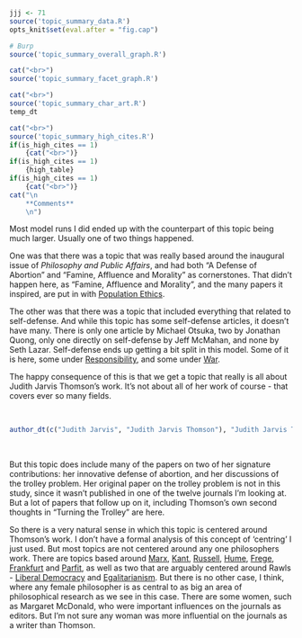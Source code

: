 ```r
jjj <- 71
source('topic_summary_data.R')
opts_knit$set(eval.after = "fig.cap")
```

```r
# Burp
source('topic_summary_overall_graph.R')
```

```r
cat("<br>")
source('topic_summary_facet_graph.R')
```

```r
cat("<br>")
source('topic_summary_char_art.R')
temp_dt
```

```r
cat("<br>")
source('topic_summary_high_cites.R')
if(is_high_cites == 1)
	{cat("<br>")}
if(is_high_cites == 1)
	{high_table}
if(is_high_cites == 1)
	{cat("<br>")}
cat("\n
	**Comments**
	\n")
```

Most model runs I did ended up with the counterpart of this topic being much larger. Usually one of two things happened.

One was that there was a topic that was really based around the inaugural issue of _Philosophy and Public Affairs_, and had both "A Defense of Abortion" and "Famine, Affluence and Morality" as cornerstones. That didn't happen here, as "Famine, Affluence and Morality", and the many papers it inspired, are put in with [Population Ethics](#topic83).

The other was that there was a topic that included everything that related to self-defense. And while this topic has some self-defense articles, it doesn't have many. There is only one article by Michael Otsuka, two by Jonathan Quong, only one directly on self-defense by Jeff McMahan, and none by Seth Lazar. Self-defense ends up getting a bit split in this model. Some of it is here, some under [Responsibility](#topic35), and some under [War](#topic41).

The happy consequence of this is that we get a topic that really is all about Judith Jarvis Thomson's work. It's not about all of her work of course - that covers ever so many fields.

<br>
```r
author_dt(c("Judith Jarvis", "Judith Jarvis Thomson"), "Judith Jarvis Thomson")
```
<br>

But this topic does include many of the papers on two of her signature contributions: her innovative defense of abortion, and her discussions of the trolley problem. Her original paper on the trolley problem is not in this study, since it wasn't published in one of the twelve journals I'm looking at. But a lot of papers that follow up on it, including Thomson's own second thoughts in "Turning the Trolley" are here.

So there is a very natural sense in which this topic is centered around Thomson's work. I don't have a formal analysis of this concept of 'centring' I just used. But most topics are not centered around any one philosophers work. There are topics based around [Marx](#topic23), [Kant](#topic32), [Russell](#topic43), [Hume](#topic45), [Frege](#topic64), [Frankfurt](#topic77) and [Parfit](#topic83), as well as two that are arguably centered around Rawls - [Liberal Democracy](#topic52) and [Egalitarianism](#topic65). But there is no other case, I think, where any female philosopher is as central to as big an area of philosophical research as we see in this case. There are some women, such as Margaret McDonald, who were important influences on the journals as editors. But I'm not sure any woman was more influential on the journals as a writer than Thomson.
